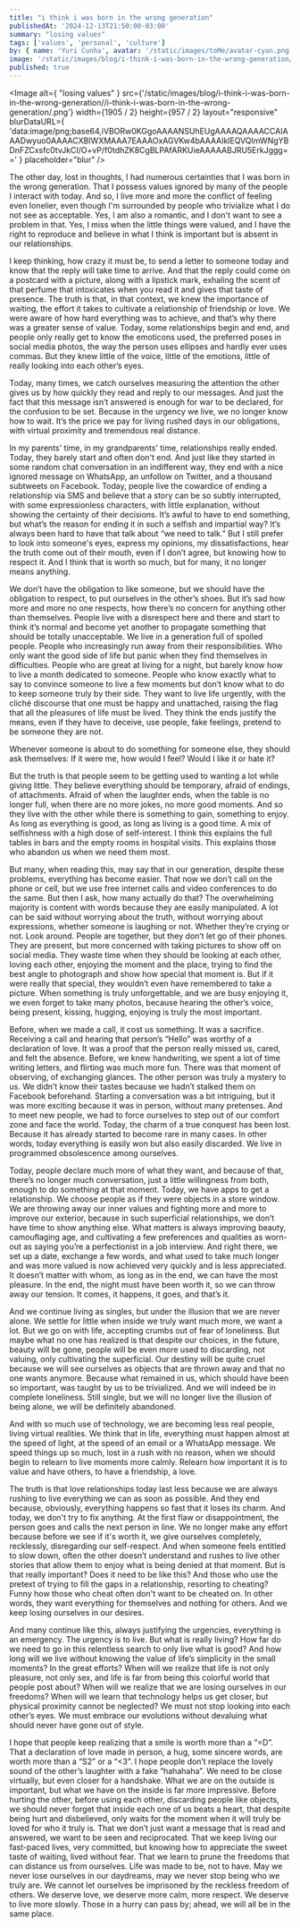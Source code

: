 ```yaml
---
title: "i think i was born in the wrong generation"
publishedAt: '2024-12-13T21:50:00-03:00'
summary: "losing values"
tags: ['values', 'personal', 'culture']
by: { name: 'Yuri Cunha', avatar: '/static/images/toMe/avatar-cyan.png' }
image: '/static/images/blog/i-think-i-was-born-in-the-wrong-generation//i-think-i-was-born-in-the-wrong-generation/.png'
published: true
---
```


<Image
  alt={
    "losing values"
  }
  src={'/static/images/blog/i-think-i-was-born-in-the-wrong-generation//i-think-i-was-born-in-the-wrong-generation/.png'}
  width={1905 / 2}
  height={957 / 2}
  layout="responsive"
  blurDataURL={
    'data:image/png;base64,iVBORw0KGgoAAAANSUhEUgAAAAQAAAACCAIAAADwyuo0AAAACXBIWXMAAA7EAAAOxAGVKw4bAAAAIklEQVQImWNgYBDnFZCxsfc0tvJkCI/O+vP/f0tdhZK8CgBLPAfARKUieAAAAABJRU5ErkJggg=='
  }
  placeholder="blur"
/>

The other day, lost in thoughts, I had numerous certainties that I was born in the wrong generation. That I possess values ignored by many of the people I interact with today. And so, I live more and more the conflict of feeling even lonelier, even though I'm surrounded by people who trivialize what I do not see as acceptable. Yes, I am also a romantic, and I don't want to see a problem in that. Yes, I miss when the little things were valued, and I have the right to reproduce and believe in what I think is important but is absent in our relationships.

I keep thinking, how crazy it must be, to send a letter to someone today and know that the reply will take time to arrive. And that the reply could come on a postcard with a picture, along with a lipstick mark, exhaling the scent of that perfume that intoxicates when you read it and gives that taste of presence. The truth is that, in that context, we knew the importance of waiting, the effort it takes to cultivate a relationship of friendship or love. We were aware of how hard everything was to achieve, and that’s why there was a greater sense of value. Today, some relationships begin and end, and people only really get to know the emoticons used, the preferred poses in social media photos, the way the person uses ellipses and hardly ever uses commas. But they knew little of the voice, little of the emotions, little of really looking into each other’s eyes.

Today, many times, we catch ourselves measuring the attention the other gives us by how quickly they read and reply to our messages. And just the fact that this message isn’t answered is enough for war to be declared, for the confusion to be set. Because in the urgency we live, we no longer know how to wait. It’s the price we pay for living rushed days in our obligations, with virtual proximity and tremendous real distance.

In my parents' time, in my grandparents' time, relationships really ended. Today, they barely start and often don't end. And just like they started in some random chat conversation in an indifferent way, they end with a nice ignored message on WhatsApp, an unfollow on Twitter, and a thousand subtweets on Facebook. Today, people live the cowardice of ending a relationship via SMS and believe that a story can be so subtly interrupted, with some expressionless characters, with little explanation, without showing the certainty of their decisions. It’s awful to have to end something, but what’s the reason for ending it in such a selfish and impartial way? It’s always been hard to have that talk about “we need to talk.” But I still prefer to look into someone's eyes, express my opinions, my dissatisfactions, hear the truth come out of their mouth, even if I don’t agree, but knowing how to respect it. And I think that is worth so much, but for many, it no longer means anything.

We don’t have the obligation to like someone, but we should have the obligation to respect, to put ourselves in the other’s shoes. But it’s sad how more and more no one respects, how there’s no concern for anything other than themselves. People live with a disrespect here and there and start to think it’s normal and become yet another to propagate something that should be totally unacceptable. We live in a generation full of spoiled people. People who increasingly run away from their responsibilities. Who only want the good side of life but panic when they find themselves in difficulties. People who are great at living for a night, but barely know how to live a month dedicated to someone. People who know exactly what to say to convince someone to live a few moments but don’t know what to do to keep someone truly by their side. They want to live life urgently, with the cliché discourse that one must be happy and unattached, raising the flag that all the pleasures of life must be lived. They think the ends justify the means, even if they have to deceive, use people, fake feelings, pretend to be someone they are not.

Whenever someone is about to do something for someone else, they should ask themselves: If it were me, how would I feel? Would I like it or hate it?

But the truth is that people seem to be getting used to wanting a lot while giving little. They believe everything should be temporary, afraid of endings, of attachments. Afraid of when the laughter ends, when the table is no longer full, when there are no more jokes, no more good moments. And so they live with the other while there is something to gain, something to enjoy. As long as everything is good, as long as living is a good time. A mix of selfishness with a high dose of self-interest. I think this explains the full tables in bars and the empty rooms in hospital visits. This explains those who abandon us when we need them most.

But many, when reading this, may say that in our generation, despite these problems, everything has become easier. That now we don’t call on the phone or cell, but we use free internet calls and video conferences to do the same. But then I ask, how many actually do that? The overwhelming majority is content with words because they are easily manipulated. A lot can be said without worrying about the truth, without worrying about expressions, whether someone is laughing or not. Whether they’re crying or not. Look around. People are together, but they don’t let go of their phones. They are present, but more concerned with taking pictures to show off on social media. They waste time when they should be looking at each other, loving each other, enjoying the moment and the place, trying to find the best angle to photograph and show how special that moment is. But if it were really that special, they wouldn’t even have remembered to take a picture. When something is truly unforgettable, and we are busy enjoying it, we even forget to take many photos, because hearing the other’s voice, being present, kissing, hugging, enjoying is truly the most important.

Before, when we made a call, it cost us something. It was a sacrifice. Receiving a call and hearing that person’s “Hello” was worthy of a declaration of love. It was a proof that the person really missed us, cared, and felt the absence. Before, we knew handwriting, we spent a lot of time writing letters, and flirting was much more fun. There was that moment of observing, of exchanging glances. The other person was truly a mystery to us. We didn’t know their tastes because we hadn’t stalked them on Facebook beforehand. Starting a conversation was a bit intriguing, but it was more exciting because it was in person, without many pretenses. And to meet new people, we had to force ourselves to step out of our comfort zone and face the world. Today, the charm of a true conquest has been lost. Because it has already started to become rare in many cases. In other words, today everything is easily won but also easily discarded. We live in programmed obsolescence among ourselves.

Today, people declare much more of what they want, and because of that, there’s no longer much conversation, just a little willingness from both, enough to do something at that moment. Today, we have apps to get a relationship. We choose people as if they were objects in a store window. We are throwing away our inner values and fighting more and more to improve our exterior, because in such superficial relationships, we don’t have time to show anything else. What matters is always improving beauty, camouflaging age, and cultivating a few preferences and qualities as worn-out as saying you’re a perfectionist in a job interview. And right there, we set up a date, exchange a few words, and what used to take much longer and was more valued is now achieved very quickly and is less appreciated. It doesn’t matter with whom, as long as in the end, we can have the most pleasure. In the end, the night must have been worth it, so we can throw away our tension. It comes, it happens, it goes, and that’s it.

And we continue living as singles, but under the illusion that we are never alone. We settle for little when inside we truly want much more, we want a lot. But we go on with life, accepting crumbs out of fear of loneliness. But maybe what no one has realized is that despite our choices, in the future, beauty will be gone, people will be even more used to discarding, not valuing, only cultivating the superficial. Our destiny will be quite cruel because we will see ourselves as objects that are thrown away and that no one wants anymore. Because what remained in us, which should have been so important, was taught by us to be trivialized. And we will indeed be in complete loneliness. Still single, but we will no longer live the illusion of being alone, we will be definitely abandoned.

And with so much use of technology, we are becoming less real people, living virtual realities. We think that in life, everything must happen almost at the speed of light, at the speed of an email or a WhatsApp message. We speed things up so much, lost in a rush with no reason, when we should begin to relearn to live moments more calmly. Relearn how important it is to value and have others, to have a friendship, a love.

The truth is that love relationships today last less because we are always rushing to live everything we can as soon as possible. And they end because, obviously, everything happens so fast that it loses its charm. And today, we don't try to fix anything. At the first flaw or disappointment, the person goes and calls the next person in line. We no longer make any effort because before we see if it's worth it, we give ourselves completely, recklessly, disregarding our self-respect. And when someone feels entitled to slow down, often the other doesn’t understand and rushes to live other stories that allow them to enjoy what is being denied at that moment. But is that really important? Does it need to be like this? And those who use the pretext of trying to fill the gaps in a relationship, resorting to cheating? Funny how those who cheat often don't want to be cheated on. In other words, they want everything for themselves and nothing for others. And we keep losing ourselves in our desires.

And many continue like this, always justifying the urgencies, everything is an emergency. The urgency is to live. But what is really living? How far do we need to go in this relentless search to only live what is good? And how long will we live without knowing the value of life’s simplicity in the small moments? In the great efforts? When will we realize that life is not only pleasure, not only sex, and life is far from being this colorful world that people post about? When will we realize that we are losing ourselves in our freedoms? When will we learn that technology helps us get closer, but physical proximity cannot be neglected? We must not stop looking into each other’s eyes. We must embrace our evolutions without devaluing what should never have gone out of style.

I hope that people keep realizing that a smile is worth more than a “=D”. That a declaration of love made in person, a hug, some sincere words, are worth more than a “S2” or a “<3”. I hope people don’t replace the lovely sound of the other’s laughter with a fake “hahahaha”. We need to be close virtually, but even closer for a handshake. What we are on the outside is important, but what we have on the inside is far more impressive. Before hurting the other, before using each other, discarding people like objects, we should never forget that inside each one of us beats a heart, that despite being hurt and disbelieved, only waits for the moment when it will truly be loved for who it truly is. That we don’t just want a message that is read and answered, we want to be seen and reciprocated. That we keep living our fast-paced lives, very committed, but knowing how to appreciate the sweet taste of waiting, lived without fear. That we learn to prune the freedoms that can distance us from ourselves. Life was made to be, not to have. May we never lose ourselves in our daydreams, may we never stop being who we truly are. We cannot let ourselves be imprisoned by the reckless freedom of others. We deserve love, we deserve more calm, more respect. We deserve to live more slowly. Those in a hurry can pass by; ahead, we will all be in the same place.